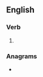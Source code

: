 ==English==

===Verb===
{{head|en|present participle}}

# {{present participle of|serialize|lang=en|nocat=1}}

===Anagrams===
* {{anagrams|en|a=aegiiilnrsz|Israelizing}}
